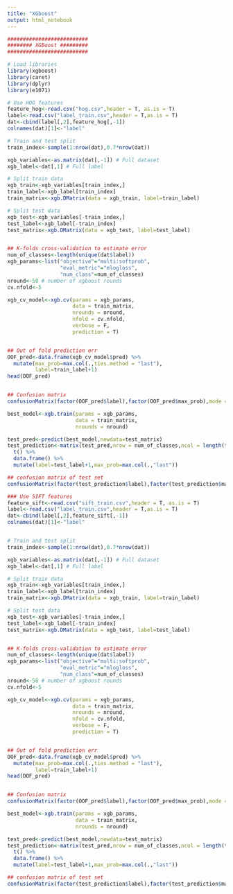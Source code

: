 ---
title: "XGboost"
output: html_notebook
---

```{r}
##########################
######## XGBoost #########
##########################

# Load libraries
library(xgboost)
library(caret)
library(dplyr)
library(e1071)

# Use HOG features
feature_hog<-read.csv("hog.csv",header = T, as.is = T)
label<-read.csv("label_train.csv",header = T,as.is = T)
dat<-cbind(label[,2],feature_hog[,-1])
colnames(dat)[1]<-"label"

# Train and test split
train_index<-sample(1:nrow(dat),0.7*nrow(dat))

xgb_variables<-as.matrix(dat[,-1]) # Full dataset
xgb_label<-dat[,1] # Full label

# Split train data
xgb_train<-xgb_variables[train_index,]
train_label<-xgb_label[train_index]
train_matrix<-xgb.DMatrix(data = xgb_train, label=train_label)

# Split test data
xgb_test<-xgb_variables[-train_index,]
test_label<-xgb_label[-train_index]
test_matrix<-xgb.DMatrix(data = xgb_test, label=test_label)


## K-folds cross-validation to estimate error
num_of_classes<-length(unique(dat$label))
xgb_params<-list("objective"="multi:softprob",
                 "eval_metric"="mlogloss",
                 "num_class"=num_of_classes)
nround<-50 # number of xgboost rounds
cv.nfold<-5

xgb_cv_model<-xgb.cv(params = xgb_params,
                     data = train_matrix,
                     nrounds = nround,
                     nfold = cv.nfold,
                     verbose = F,
                     prediction = T)


## Out of fold prediction err
OOF_pred<-data.frame(xgb_cv_model$pred) %>%
  mutate(max_prob=max.col(.,ties.method = "last"),
         label=train_label+1)
head(OOF_pred)


## Confusion matrix
confusionMatrix(factor(OOF_pred$label),factor(OOF_pred$max_prob),mode = "everything")
```


```{r}
best_model<-xgb.train(params = xgb_params,
                      data = train_matrix,
                      nrounds = nround)

test_pred<-predict(best_model,newdata=test_matrix)
test_prediction<-matrix(test_pred,nrow = num_of_classes,ncol = length(test_pred)/num_of_classes) %>%
  t() %>%
  data.frame() %>%
  mutate(label=test_label+1,max_prob=max.col(.,"last"))

## confusion matrix of test set
confusionMatrix(factor(test_prediction$label),factor(test_prediction$max_prob),mode = "everything")

```

```{r}
### Use SIFT features
feature_sift<-read.csv("sift_train.csv",header = T, as.is = T)
label<-read.csv("label_train.csv",header = T,as.is = T)
dat<-cbind(label[,2],feature_sift[,-1])
colnames(dat)[1]<-"label"


# Train and test split
train_index<-sample(1:nrow(dat),0.7*nrow(dat))

xgb_variables<-as.matrix(dat[,-1]) # Full dataset
xgb_label<-dat[,1] # Full label

# Split train data
xgb_train<-xgb_variables[train_index,]
train_label<-xgb_label[train_index]
train_matrix<-xgb.DMatrix(data = xgb_train, label=train_label)

# Split test data
xgb_test<-xgb_variables[-train_index,]
test_label<-xgb_label[-train_index]
test_matrix<-xgb.DMatrix(data = xgb_test, label=test_label)


## K-folds cross-validation to estimate error
num_of_classes<-length(unique(dat$label))
xgb_params<-list("objective"="multi:softprob",
                 "eval_metric"="mlogloss",
                 "num_class"=num_of_classes)
nround<-50 # number of xgboost rounds
cv.nfold<-5

xgb_cv_model<-xgb.cv(params = xgb_params,
                     data = train_matrix,
                     nrounds = nround,
                     nfold = cv.nfold,
                     verbose = F,
                     prediction = T)


## Out of fold prediction err
OOF_pred<-data.frame(xgb_cv_model$pred) %>%
  mutate(max_prob=max.col(.,ties.method = "last"),
         label=train_label+1)
head(OOF_pred)


## Confusion matrix
confusionMatrix(factor(OOF_pred$label),factor(OOF_pred$max_prob),mode = "everything")

```

```{r}
best_model<-xgb.train(params = xgb_params,
                      data = train_matrix,
                      nrounds = nround)

test_pred<-predict(best_model,newdata=test_matrix)
test_prediction<-matrix(test_pred,nrow = num_of_classes,ncol = length(test_pred)/num_of_classes) %>%
  t() %>%
  data.frame() %>%
  mutate(label=test_label+1,max_prob=max.col(.,"last"))

## confusion matrix of test set
confusionMatrix(factor(test_prediction$label),factor(test_prediction$max_prob),mode = "everything")
```

